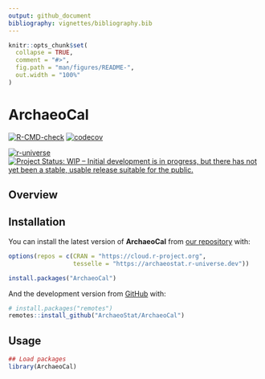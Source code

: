 ```yaml
---
output: github_document
bibliography: vignettes/bibliography.bib
---
```


<!-- README.md is generated from README.Rmd. Please edit that file -->

```r
knitr::opts_chunk$set(
  collapse = TRUE,
  comment = "#>",
  fig.path = "man/figures/README-",
  out.width = "100%"
)
```

# ArchaeoCal

<!-- badges: start -->
[![R-CMD-check](https://github.com/ArchaeoStat/ArchaeoCal/actions/workflows/R-CMD-check.yaml/badge.svg)](https://github.com/ArchaeoStat/ArchaeoCal/actions/workflows/R-CMD-check.yaml)
[![codecov](https://codecov.io/gh/ArchaeoStat/ArchaeoCal/branch/main/graph/badge.svg?token=fXOWoBzKIw)](https://app.codecov.io/gh/ArchaeoStat/ArchaeoCal)

[![r-universe](https://archaeostat.r-universe.dev/badges/ArchaeoCal)](https://archaeostat.r-universe.dev){.pkgdown-devel}
[![Project Status: WIP – Initial development is in progress, but there has not yet been a stable, usable release suitable for the public.](https://www.repostatus.org/badges/latest/wip.svg)](https://www.repostatus.org/#wip)
<!-- badges: end -->

## Overview

## Installation

You can install the latest version of **ArchaeoCal** from [our repository](https://ArchaeoStat.r-universe.dev) with:

```r
options(repos = c(CRAN = "https://cloud.r-project.org",
                  tesselle = "https://archaeostat.r-universe.dev"))

install.packages("ArchaeoCal")
```

And the development version from [GitHub](https://github.com/) with:

```r
# install.packages("remotes")
remotes::install_github("ArchaeoStat/ArchaeoCal")
```

## Usage

```r
## Load packages
library(ArchaeoCal)
```

